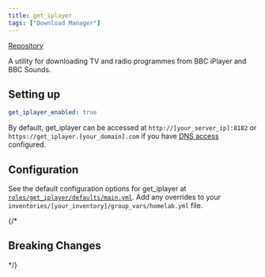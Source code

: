 ```yaml
---
title: get_iplayer
tags: ["Download Manager"]
---
```



[Repository](https://github.com/get-iplayer/get_iplayer)

<Tags tags={frontmatter.tags} />

A utility for downloading TV and radio programmes from BBC iPlayer and BBC Sounds.

## Setting up

```yaml title="inventories/homelab/group_vars/homelab.yml"
get_iplayer_enabled: true
```

By default, get_iplayer can be accessed at `http://[your_server_ip]:8182` or `https://get_iplayer.[your_domain].com` if you have [DNS access](../guides/dns-access) configured.

## Configuration

See the default configuration options for get_iplayer at [`roles/get_iplayer/defaults/main.yml`](https://github.com/Dylancyclone/ansible-homelab-orchestration/blob/main/roles/get_iplayer/defaults/main.yml).
Add any overrides to your `inventories/[your_inventory]/group_vars/homelab.yml` file.

{/* 

## Breaking Changes

*/}